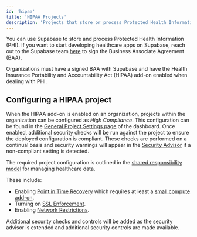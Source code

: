 ```yaml
---
id: 'hipaa'
title: 'HIPAA Projects'
description: 'Projects that store or process Protected Health Information (PHI) and other sensitive data'
---
```


You can use Supabase to store and process Protected Health Information (PHI). If you want to start developing healthcare apps on Supabase, reach out to the Supabase team [here](https://forms.supabase.com/hipaa2) to sign the Business Associate Agreement (BAA).

<Admonition type="note">

Organizations must have a signed BAA with Supabase and have the Health Insurance Portability and Accountability Act (HIPAA) add-on enabled when dealing with PHI.

</Admonition>

## Configuring a HIPAA project

When the HIPAA add-on is enabled on an organization, projects within the organization can be configured as _High Compliance_. This configuration can be found in the [General Project Settings page](/dashboard/project/_/settings) of the dashboard.
Once enabled, additional security checks will be run against the project to ensure the deployed configuration is compliant. These checks are performed on a continual basis and security warnings will appear in the [Security Advisor](/dashboard/project/_/advisors/security) if a non-compliant setting is detected.

The required project configuration is outlined in the [shared responsibility model](/docs/guides/deployment/shared-responsibility-model#managing-healthcare-data) for managing healthcare data.

These include:

- Enabling [Point in Time Recovery](/docs/guides/platform/backups#point-in-time-recovery) which requires at least a [small compute add-on](/docs/guides/platform/compute-add-ons).
- Turning on [SSL Enforcement](/docs/guides/platform/ssl-enforcement).
- Enabling [Network Restrictions](/docs/guides/platform/network-restrictions).

Additional security checks and controls will be added as the security advisor is extended and additional security controls are made available.
